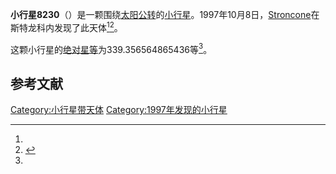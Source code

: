 {{Infobox planet
| bgcolour = #FFFFC0
| name = 8230 Perona
| symbol = 
| image = 
| caption = 
| discovery = yes
| discovery_ref = 
| discoverer = [[Stroncone|Stroncone]]
| discovery_site = [[斯特龙科内|斯特龙科内]] 
| discovered = 1997年10月8日
| designations = yes
| mp_name = 
| named_after = 
| alt_names = 1997 TW16/ 1980 PQ3
| mp_category = [[主带小行星|主带小行星]]
| orbit_ref = <ref name="a">[http://ssd.jpl.nasa.gov/sbdb.cgi?sstr=8230 8230 Perona] {{Wayback|url=http://ssd.jpl.nasa.gov/sbdb.cgi?sstr=8230 |date=20201124031045 }}，小行星數據庫瀏覽器（JPL Small-Body Database Browser）－[[美国国家航空航天局|美国国家航空航天局]]喷气推进实验室</ref>
| epoch = 2456400.5 (2013年4月18日更新)
| aphelion = {{convert|2.75630563755151|AU|km|3|abbr=on|lk=out}}
| perihelion = {{convert|1.7139141772796|AU|km|3|abbr=on}}
| semimajor = {{convert|2.235109907415556|AU|km|3|abbr=on}}
| eccentricity = 0.233185728
| period = 1220.525205 [[日|日]]<br />3.34[[儒略年|儒略年]]
| avg_speed = 
| inclination = 2.514710494549675
| asc_node = 267.8313799851551
| mean_anomaly = 
| arg_peri = 339.356564865436
| satellites = 
| physical_characteristics = yes
| dimensions = 
| mass = 
| density = 
| surface_grav = 
| escape_velocity = 
| sidereal_day = 
| axial_tilt = 
| pole_ecliptic_lat = 
| pole_ecliptic_lon = 
| albedo = 
| temperatures= 
| temp_name1 = 
| mean_temp_1 = 
| max_temp_1 = 
| temp_name2 = 
| max_temp_2 = 
| spectral_type = 
| abs_magnitude = 339.356564865436
}}

'''小行星8230'''（{{lang-en|8230 Perona}}）是一颗围绕[[太阳|太阳]][[公转|公转]]的[[小行星|小行星]]。1997年10月8日，[[Stroncone|Stroncone]]在斯特龙科内发现了此天体<ref name="a" /><ref>{{cite news|title=小行星列表|url=http://cfa-www.harvard.edu/iau/lists/NumberedMPs.txt|accessdate=2013-07-08|newspaper=哈佛大学|archive-date=2008-05-17|archive-url=https://web.archive.org/web/20080517010638/http://cfa-www.harvard.edu/iau/lists/NumberedMPs.txt|dead-url=no}}</ref>。

这颗小行星的[[绝对星等|绝对星等]]为339.356564865436等<ref name="a" />。

==参考文献==
{{reflist}}
{{Minor Planet Number|[[小行星8229|小行星8229]]|[[小行星8231|小行星8231]]}}

{{小天体}}

[[Category:小行星带天体|Category:小行星带天体]]
[[Category:1997年发现的小行星|Category:1997年发现的小行星]]

{{asteroid-stub}}